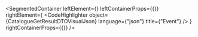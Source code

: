 
<SegmentedContainer
  leftElement={<CatalogueGetResultDTODesc />}
  leftContainerProps={{}}
  rightElement={
    <CodeHighlighter
      object={CatalogueGetResultDTOVisualJson}
      language={"json"}
      title={"Event"}
    />
  }
  rightContainerProps={{}}
/>
